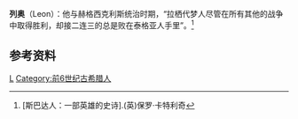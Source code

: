 '''列奥'''（Leon）：他与赫格西克利斯统治时期，“拉栖代梦人尽管在所有其他的战争中取得胜利，却接二连三的总是败在泰格亚人手里”。<ref>[斯巴达人：一部英雄的史诗].(英)保罗·卡特利奇</ref>

== 参考资料 ==

<references /><references />

{{s-start}}
{{s-reg}}
{{succession box|
 title=[[斯巴达国王|斯巴达国王]]
前590年-前560年|
 before=[[欧里克拉担达斯|欧里克拉担达斯]]|
 after=[[安那克桑德里达斯二世|安那克桑德里达斯二世]]|
 years=
}}
{{s-end}}

[[Category:斯巴达国王|L]]
[[Category:前6世纪古希腊人|Category:前6世纪古希腊人]]

{{古希臘}}